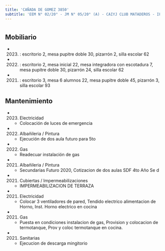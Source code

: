 ```yaml
---
title: 'CAÑADA DE GOMEZ 3850'
subtitle: 'EEM N° 02/20° - JM N° 05/20° (A) - CAIYJ CLUB MATADEROS - IFTS N° 02'
---
```


#


## Mobiliario

*  (2023) : escritorio 2, mesa pupitre doble 30, pizarrón 2, silla escolar 62 

*  (2022) : escritorio 2, mesa inicial 22, mesa integradora con escotadura 7, mesa pupitre doble 30, pizarrón 24, silla escolar 62 

*  (2021) : escritorio 3, mesa 6 alumnos 22, mesa pupitre doble 45, pizarrón 3, silla escolar 93 





## Mantenimiento

*  (2023) Electricidad 
    + Colocación de luces de emergencia

*  (2022) Albañileria / Pintura 
    + Ejecución de dos aula futuro para 5to

*  (2022) Gas 
    + Readecuar instalación de gas

*  (2021) Albañileria / Pintura 
    + Secundarias Futuro 2020, Cotizacion de dos aulas SDF 4to Año Se d

*  (2021) Cubiertas / Impermeabilizaciones 
    + IMPERMEABILIZACION DE TERRAZA

*  (2021) Electricidad 
    + Colocar 3 ventiladores de pared, Tendido electrico alimentacion de Horno, Inst. Horno electrico en cocina

*  (2021) Gas 
    + Puesta en condiciones instalacion de gas, Provision y colocacion de termotanque, Prov y coloc  termotanque en cocina.

*  (2021) Sanitarias 
    + Ejecucion de descarga mingitorio



